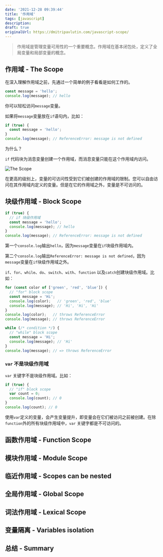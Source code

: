 ```yaml
---
date: '2021-12-28 09:39:44'
title: '作用域'
tags: [javascript]
description:
draft: true
originalUrl: https://dmitripavlutin.com/javascript-scope/
---
```


> 作用域是管理变量可用性的一个重要概念。作用域在基本闭包处，定义了全局变量和局部变量的概念。

## 作用域 - The Scope

在深入理解作用域之前，先通过一个简单的例子看看是如何工作的。

```javascript
const message = 'hello';
console.log(message); // hello
```

你可以轻松访问`message`变量。

如果将`message`变量放在`if`语句内，比如：

```javascript
if (true) {
  const message = 'hello';
}
console.log(message); // ReferenceError: message is not defined
```

为什么？

`if` 代码块为消息变量创建一个作用域，而消息变量只能在这个作用域内访问。

![The Scope](https://cdn.jsdelivr.net/gh/manonicu/pics@master/uPic/7EzPUL.jpg)

在更高的级别上，变量的可访问性受到它们被创建的作用域的限制。您可以自由访问在其作用域内定义的变量。但是在它的作用域之外，变量是不可访问的。

## 块级作用域 - Block Scope

```javascript
if (true) {
  // if 块级作用域
  const message = 'hello';
  console.log(message); // hello
}
console.log(message); // ReferenceError: message is not defined
```

第一个`console.log`输出`hello`，因为`message`变量在`if`块级作用域内。

第二个`console.log`输出`ReferenceError: message is not defined`，因为`message`变量在`if`块级作用域之外。

`if`、`for`、`while`、`do`、`switch`、`with`、`function` 以及`catch`创建块级作用域。比如：

```javascript
for (const color of ['green', 'red', 'blue']) {
  // "for" block scope
  const message = 'Hi';
  console.log(color);   // 'green', 'red', 'blue'
  console.log(message); // 'Hi', 'Hi', 'Hi'
}
console.log(color);   // throws ReferenceError
console.log(message); // throws ReferenceError

while (/* condition */) {
  // "while" block scope
  const message = 'Hi';
  console.log(message); // 'Hi'
}
console.log(message); // => throws ReferenceError
```

### `var` 不是块级作用域

`var` 关键字不是块级作用域。比如：

```javascript
if (true) {
  // "if" block scope
  var count = 0;
  console.log(count); // 0
}
console.log(count); // 0
```

使用`var`定义的变量，会产生变量提升，即变量会在它们被访问之前被创建。在除`function`外的所有块级作用域中，`var` 关键字都是不可访问的。

## 函数作用域 - Function Scope

## 模块作用域 - Module Scope

## 临近作用域 - Scopes can be nested

## 全局作用域 - Global Scope

## 词法作用域 - Lexical Scope

## 变量隔离 - Variables isolation

## 总结 - Summary
